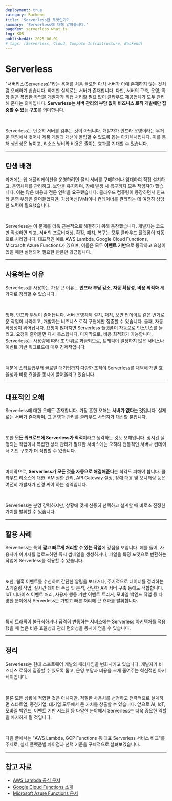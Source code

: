 ```yaml
---
deployment: true
category: Backend
title: 'Serverless란 무엇인가?'
summary: 'Serverless에 대해 알아봅시다.'
pageKey: serverless_what_is
lng: KOR
publishedAt: 2025-06-01
# tags: [Serverless, Cloud, Compute Infrastructure, Backend]
---
```


# Serverless

"서버리스(Serverless)"라는 용어를 처음 들으면 마치 서버가 아예 존재하지 않는 것처럼 오해하기 쉽습니다. 하지만 실제로는 서버가 존재합니다. 다만, 서버의 구축, 운영, 확장 같은 복잡한 작업을 개발자가 직접 처리할 필요 없이 클라우드 제공업체가 모두 관리해 준다는 의미입니다. **Serverless는 서버 관리의 부담 없이 비즈니스 로직 개발에만 집중할 수 있는 구조**를 의미합니다.

<br />

Serverless는 단순히 서버를 감추는 것이 아닙니다. 개발자가 인프라 운영이라는 무거운 책임에서 벗어나 제품 개발과 개선에 몰입할 수 있도록 돕는 아키텍처입니다. 이를 통해 생산성은 높이고, 리소스 낭비와 비용은 줄이는 효과를 기대할 수 있습니다.

---

## 탄생 배경

과거에는 웹 애플리케이션을 운영하려면 물리 서버를 구매하거나 임대하여 직접 설치하고, 운영체제를 관리하고, 보안을 유지하며, 장애 발생 시 복구까지 모두 책임져야 했습니다. 이는 많은 비용과 전문 인력을 요구했습니다. 클라우드 컴퓨팅이 등장하면서 인프라 운영 부담은 줄어들었지만, 가상머신(VM)이나 컨테이너를 관리하는 데 여전히 상당한 노력이 필요했습니다.

<br />

Serverless는 이 문제를 더욱 근본적으로 해결하기 위해 등장했습니다. 개발자는 코드만 작성하면 되고, 서버의 프로비저닝, 확장, 패치, 복구는 모두 클라우드 플랫폼이 자동으로 처리합니다. 대표적인 예로 AWS Lambda, Google Cloud Functions, Microsoft Azure Functions가 있으며, 이들은 모두 **이벤트 기반**으로 동작하고 요청이 있을 때만 실행되어 필요한 만큼만 과금됩니다.

---

## 사용하는 이유

Serverless를 사용하는 가장 큰 이유는 **인프라 부담 감소**, **자동 확장성**, **비용 최적화** 세 가지로 정리할 수 있습니다.

<br />

첫째, 인프라 부담이 줄어듭니다. 서버 운영체제 설치, 패치, 보안 업데이트 같은 번거로운 작업이 사라지고, 개발자는 비즈니스 로직 구현에만 집중할 수 있습니다. 둘째, 자동 확장성이 뛰어납니다. 요청이 많아지면 Serverless 플랫폼이 자동으로 인스턴스를 늘리고, 요청이 줄어들면 다시 축소합니다. 마지막으로, 비용 최적화가 가능합니다. Serverless는 사용량에 따라 초 단위로 과금되므로, 트래픽이 일정하지 않은 서비스나 이벤트 기반 워크로드에 매우 경제적입니다.

<br />

덕분에 스타트업부터 글로벌 대기업까지 다양한 조직이 Serverless를 채택해 개발 효율성과 비용 효율을 동시에 끌어올리고 있습니다.

---

## 대표적인 오해

Serverless에 대한 오해도 존재합니다. 가장 흔한 오해는 **서버가 없다는 것**입니다. 실제로는 서버가 존재하며, 그 운영과 관리를 클라우드 사업자가 대신할 뿐입니다.

<br />

또한 **모든 워크로드에 Serverless가 최적**이라고 생각하는 것도 오해입니다. 장시간 실행되는 작업이나 복잡한 상태 관리가 필요한 서비스에는 오히려 전통적인 서버나 컨테이너 기반 구조가 더 적합할 수 있습니다.

<br />

마지막으로, **Serverless가 모든 것을 자동으로 해결해준다**는 착각도 피해야 합니다. 클라우드 리소스에 대한 IAM 권한 관리, API Gateway 설정, 장애 대응 및 모니터링 등은 여전히 개발자가 신경 써야 하는 영역입니다.

<br />

Serverless는 분명 강력하지만, 상황에 맞게 신중히 선택하고 설계할 때 비로소 진정한 가치를 발휘할 수 있습니다.

---

## 활용 사례

Serverless는 특히 **짧고 빠르게 처리할 수 있는 작업**에 강점을 보입니다. 예를 들어, 사용자가 이미지를 업로드하면 즉시 썸네일을 생성하거나, 파일을 특정 포맷으로 변환하는 작업에 Serverless를 적용할 수 있습니다.

<br />

또한, 웹훅 이벤트를 수신하여 간단한 알림을 보내거나, 주기적으로 데이터를 정리하는 스케줄링 작업, 실시간 데이터 수집 및 분석, 간단한 API 서버 구축 등에도 적합합니다. IoT 디바이스 이벤트 처리, 사용자 행동 기반 이벤트 트리거, 모바일 백엔드 작업 등 다양한 분야에서 Serverless는 가볍고 빠른 처리에 큰 효과를 발휘합니다.

<br />

특히 트래픽이 불규칙하거나 급격히 변동하는 서비스에는 Serverless 아키텍처를 적용했을 때 높은 비용 효율성과 관리 편의성을 동시에 얻을 수 있습니다.

---

## 정리

Serverless는 현대 소프트웨어 개발의 패러다임을 변화시키고 있습니다. 개발자가 비즈니스 로직에 집중할 수 있도록 돕고, 운영 부담과 비용을 크게 줄여주는 혁신적인 아키텍처입니다.

<br />

물론 모든 상황에 적합한 것은 아니지만, 적절한 사용처를 선정하고 전략적으로 설계하면 스타트업, 중견기업, 대기업 모두에서 큰 가치를 창출할 수 있습니다. 앞으로 AI, IoT, 모바일 백엔드, 이벤트 기반 시스템 등 다양한 분야에서 Serverless는 더욱 중요한 역할을 차지하게 될 것입니다.

<br />

다음 글에서는 "AWS Lambda, GCP Functions 등 대표 Serverless 서비스 비교"를 주제로, 실제 플랫폼별 차이점과 선택 기준을 구체적으로 살펴보겠습니다.

---

## 참고 자료

- [AWS Lambda 공식 문서](https://docs.aws.amazon.com/lambda/)
- [Google Cloud Functions 소개](https://cloud.google.com/functions)
- [Microsoft Azure Functions 문서](https://learn.microsoft.com/en-us/azure/azure-functions/)
